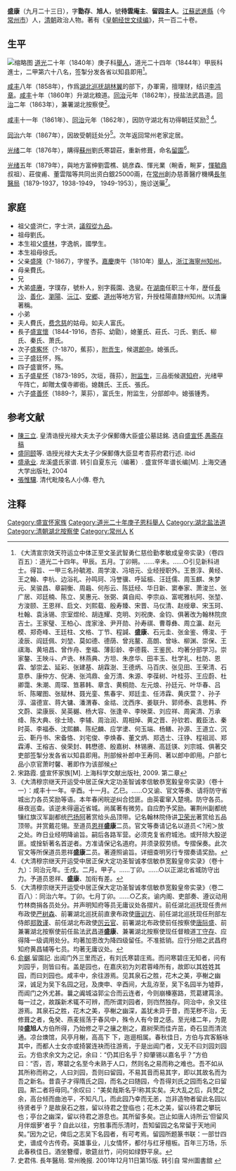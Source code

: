 {{明清人物信息框
| 姓名 = 盛康
| 原名 =
| 圖片名稱= 
| 圖片大小 = 220px
| 圖片說明 = 
| 最高職務 = 署湖北按察使
| 國家 = 大清
| 爵位 =
| 籍貫 = [[江蘇|江蘇]][[常州府|常州府]][[武進縣|武進縣]]
| 族裔 = 漢族
| 旗籍 = 
| 字號 = 字勗存、旭人，號留園主人
| 室名 = 
| 諡號 = 
| 出生日期 = [[嘉慶|嘉慶]]十九年（1814年）
| 出生地點 = 
| 逝世日期 = [[光緒|光緒]]二十八年（1902年）
| 逝世地點 = 
| 墓葬 =
| 配偶 =
| 親屬 = （子）[[盛宣懷|盛宣懷]]
| 出身 = 
*道光二十年庚子恩科舉人
*道光二十四年（1844年）甲辰科進士出身
| 經歷 = 
| 著作 =
}}
'''盛康'''（{{bd|1814年||1902年}}九月二十三日），字'''勖存'''、'''旭人'''，號'''待雲庵主'''、'''留园主人'''。[[江蘇|江蘇]][[武進縣|武進縣]]（今[[常州市|常州市]]）人，[[清朝|清朝]]政治人物。著有《[[皇朝经世文编|皇朝经世文续编]]》，共一百二十卷。

==生平==
[[File:Keting_Lingering_Garden.jpg|缩略图]]
[[道光|道光]]二十年（1840年）庚子科[[舉人|舉人]]，道光二十四年（1844年）甲辰科進士，二甲第六十八名，签掣分发各省以知县即用<ref>《大清宣宗效天符运立中体正至文圣武智勇仁慈俭勤孝敏成皇帝实录》（卷四百五）：道光二十四年。甲辰。五月。丁卯朔。......辛未。......○引见新科进士。得旨、一甲三名孙毓溎、周学浚、冯培元、业经授职外。王景淳、黄经、王之翰、李杭、边浴礼、孙鸣珂、冯誉骥、呼延桭、汪廷儒、周玉麒、朱梦元、吴骏昌、章嗣衡、周曧、何彤云、陈廷经、华日新、窦奉家、萧浚兰、张广居、邓廷楠、陈立、吴惠元、张弼、龚自闳、李宗焱、富呢雅杭阿、张堃、方浚颐、王恩祥、启文、刘熙载、殷寿臻、宋晋、马仪清、赵绶章、宋玉珂、杜翰、袁泳锡、宗室煜纶、胡连耀、克明、刘祝庚、金钧、俱著改为翰林院庶吉士。王家璧、王柏心、庞家淦、尹开勋、孙寿祺、曹尊彝、周立瀛、赵元模、郑奇峰、王廷柱、文格、丁节、程諴、'''盛康'''、石元圭、张金鉴、傅浚、于淩辰、阎廷佩、刘堃、莫如德、德荫、曾兆鳌、高朗、曾咏、柳渊、崇保、王祺海、黄培昌、曾作舟、奎福、薄彭龄、李德莪、王鉴民、均著分部学习。崇家鏊、王映斗、卢诜、林燕典、方坦、朱彦华、田丰玉、杜学礼、杜防、恩霖、邹崇孟、延彩、张建基、胡霖澍、王德炳、马百庆、张见田、王荣清、石意恭、康仲方、倪涛、张鸿鼎、金万清、朱源、李葆树、叶桂芬、王应蔚、杜卿霭、朱潮、周琛、笪慕韩、章含、黄桐勋、左元烺、孙廷元、叶华春、吕圻、陈曜图、张赋林、聂光銮、焦春宇、郑廷圭、任沛霖、黄庆萱？、孙子淳、温德宣、蒋大镛、潘渭春、金祜、沈西序、姜联升、郭师泰、袁思韩、乔文蔚、梁康辰、吴英樾、杨大容、张逢辛、李映棻、刘应祥、周寅清、万承绛、陈大典、徐士琦、李辅、周治润、周相焯、黄之晋、孙钦若、戴臣法、秦时英、李福泰、沈熙麟、陈纪麟、应学堻、何玉端、杨鳝、孙源、王道立、沉云、靳丹书、宋备恪、刘宅俊、李焕春、董文炳、郑选士、汪铮、程祖润、郑霖溥、王榕吉、侯荣封、韩懋德、殷嘉树、林锡赓、高廷锳、刘宗城、俱著交吏部签掣分发各省以知县即用。刑部候补郎中王寿同、著以郎中即用。户部七品小京官萧时馨、著即作为该部候</ref>。

[[咸丰|咸丰]]八年（1858年），作爲[[湖北巡抚|湖北巡抚]][[胡林翼|胡林翼]]的部下，办軍需，擅理财，结识[[李鸿章|李鸿章]]。[[咸丰|咸丰]]十年（1860年）升湖北粮道。[[同治|同治]]元年（1862年），授盐法武昌道。[[同治|同治]]二年（1863年），兼署湖北按察使<ref>宋路霞. 盛宣怀家族[M]. 上海科学文献出版社, 2009. 第二章</ref>。

[[咸丰|咸丰]]十一年（1861年）、[[同治|同治]]元年（1862年），因防守湖北有功得朝廷奖励<ref>《大清穆宗继天开运受中居正保大定功圣智诚孝信敏恭宽毅皇帝实录》（卷十一）：咸丰十一年。辛酉。十一月。乙巳。......○又谕、官文等奏、请将防守省城出力各员奖励等语。本年春闲皖逆纠合捻匪。由英霍窜入楚境。防守各员。昼夜巡查。该逆未得逼近省城。尚属著有微劳。自应酌予奖励。署荆州副都统镶红旗汉军副都统[[巴扬阿|巴扬阿]]著赏给头品顶带。记名翰林院侍讲[[衛榮光|卫荣光]]著赏给五品顶带。并赏戴花翎。至道员[[恩祥|恩祥]]'''盛康'''二员。官文等奏请记名以道员＜?闲＞放之处。昨日业经明降谕旨。嗣后各路军营。必须克复省府城池。或歼除大股逆匪。或捦斩著名首逆者。方准请保记名道府。并须录叙劳绩。专摺保奏。此次官文等所保道员恩祥'''盛康'''二员。著遵照谕旨。详细查明另行专摺奏请奖励。</ref> <ref>《大清穆宗继天开运受中居正保大定功圣智诚孝信敏恭宽毅皇帝实录》（卷十九）：同治元年。壬戌。二月。甲子。......丁卯。......○以正湖北省城防守出力。予道员恩祥、'''盛康'''、加衔有差。</ref>。

[[同治|同治]]六年（1867年），因故受朝廷处分<ref>《大清穆宗继天开运受中居正保大定功圣智诚孝信敏恭宽毅皇帝实录》（卷二百八）：同治六年。丁卯。七月丁卯。......○乙亥。谕内阁、吏部奏、遵议动用竹林商捐各员处分。并声明知府等员无庸议处各摺片。前任湖北巡抚现任贵州布政使[[严树森|严树森]]、前署湖北巡抚前直隶布政使[[唐训方|唐训方]]、前任湖北巡抚现任刑部左侍郎[[郑敦谨|郑敦谨]]、前任湖北布政使[[厲雲官|厉云官]]、前署湖北布政使前任按察使[[唐际盛|唐际盛]]、前兼署湖北按察使前任盐法武昌道'''盛康'''、兼署湖北按察使现任督粮道[[丁守存|丁守存]]、应得降一级调用处分。均著加恩改为降四级留任。不准抵销。应行分赔之武昌府知府黄昌辅等七员。均著无庸议处。</ref>。次年返回常州老家定居。

[[光绪|光绪]]二年（1876年），購得[[蘇州|蘇州]]劉氏寒碧莊，重新修葺，命名[[留園|留園]]<ref>[[俞樾|俞樾]].留園記. 出阊门外三里而近，有刘氏寒碧庄焉。而问寒碧庄无知者，问有刘园乎，则皆曰有。盖是园也，在嘉庆初为刘君蓉峰所有，故即以其姓姓其园，而曰刘园也。咸丰中，余往游焉。见其泉石之胜，花木之美，亭榭之幽深，诚足为吴下名园之冠，及庚申、辛酉间，大乱洊至，吴下名园半为墟莽，而阊门之外尤甚。曩之阗城溢郭尘合而云连者，今则崩榛塞路，荒葛建罥涂。每一过之，故蹊新术辄不可辨，而所谓刘园者，则岿然独存。同治中，余又往游焉。其泉石之胜，花木之美，亭榭之幽深，盖犹未异于昔，而芜秽不治，无修葺之者，兔癸、燕麦摇荡于春风中，殊令人有今昔之感。至光绪二年，为毘陵'''盛旭人'''方伯所得，乃始修之平之攘之剔之，嘉树荣而佳卉茁，奇石显而清流通。凉台燠馆，风亭月榭，高高下 下，迤逦相属。春秋佳日，方伯与宾客觞咏其中，而都人士女亦或掎裳连袂而往游焉，于是出阊门者，又无不曰刘园刘园云。方伯求余文为之记，余曰：“仍其旧名乎？抑肇锡以嘉名乎？”方伯曰：“否，否，寒碧之名至今未熟于人口，然则名之易而称之难也。吾不如从其所称而称之，人曰刘园，吾则曰留园，不易其音而易其字，即以其故名而为吾之新名。昔袁子才得隋氏之园，而名之曰随园，今吾得刘氏之园而名之曰留园。斯二者将毋同。”余叹曰：“美矣哉斯名乎!称其实矣。夫大乱之后，兵燹之余，高台倾而曲池平，不知凡几，而此园乃幸而无恙，岂非造物者留此名园以待贤者乎？是故泉石之胜，留以待君之登临也；花木之美，留以待君之攀玩也；亭台之幽深，留以待君之游息也。其所留多矣。岂止如唐人诗所云‘但留风月伴烟萝’者乎？自此以往，穷胜事而乐清时，吾知留园之名常留于天地间矣。”因为之记，俾后之志吴下名园者，有可考焉。留园所题篆书联：一部廿四史，谱成今古传奇。英雄事业，儿女情怀，都付与红牙檀板。百年三万场，乐此春秩佳日。酒坐簪缨，歌筵丝竹，问何如绿野平泉。</ref>。

[[光绪|光绪]]五年（1879年），與地方富绅劉雲樵、姚彦森、惲光業（畹香，畹芗，[[惲毓鼎|惲毓鼎]]叔祖）、莊俊甫、董雲階等共同出资白銀25000兩，在[[常州|常州]]創办慈善醫疗機構[[長年醫局|長年醫局]]（1879-1937，1938-1949， 1949-1953），施诊送藥<ref>史君伟. 長年醫局. 常州晚报. 2001年12月11日第15版. 转引自 常州圖書舘 {{cite web |url=http://www.czlib.net/difangwenhua/chuantonghangye/200310070040.htm |title=存档副本 |accessdate=2014-01-11 |deadurl=yes |archiveurl=https://web.archive.org/web/20080517111345/http://www.czlib.net/difangwenhua/chuantonghangye/200310070040.htm |archivedate=2008-05-17 }}</ref>。

== 家庭 ==
* 祖父盛洪仁，字士洪，[[議叙從九品|議叙從九品]]。
* 祖母劉氏。
* 本生祖父[[盛林|盛林]]，字逸帆，國學生。
* 本生祖母徐氏。 
* 父亲[[盛隆|盛隆]]（?-1867），字惺予。[[嘉慶|嘉慶]]庚午（1810年）[[舉人|舉人]]，[[浙江|浙江]][[海寧州|海寧州]][[知州|知州]]。
* 母亲費氏。
* 兄
* 大弟[[盛赓|盛赓]]，字璞存，號朴人，别字莪園、逸叟。在[[湖南|湖南]]任职三十年，歴任[[長沙|長沙]]、[[善化縣|善化]]、[[瀏陽|瀏陽]]、[[沅江|沅江]]、[[安郷|安郷]]、[[道州|道州]]等地方官，升授桂陽直隸州知州。以清廉著稱。
* 小弟
* 夫人費氏，[[费念慈|费念慈]]的姑母。如夫人富氏。
* 長子[[盛宣懷|盛宣懷]]（1844-1916，杏荪、幼勖），媳董氏、莊氏、刁氏、劉氏、柳氏、秦氏、萧氏。
* 次子[[盛寯怀|盛寯怀]]（?-1870，蕉荪），[[附贡生|附贡生]]，候選[[郎中|郎中]]。媳張氏。
* 三子盛廷怀，殇。
* 四子盛寰怀，殇。
* 五子[[盛星怀|盛星怀]]（1873-1895，次垣，薇荪），[[附监生|附监生]]，三品銜候選[[知府|知府]]，光绪甲午阵亡，卹贈太僕寺卿銜。媳魏氏、王氏、張氏。
* 六子[[盛善怀|盛善怀]]（1889-?，莱荪），富氏生，附监生，分部郎中。媳張锺秀。

== 参考文献 ==
* [[陳三立|陳三立]]. 皇清诰授光禄大夫太子少保郵傳大臣盛公墓誌銘. 选自[[盛宣怀|盛宣怀]].[[愚斋存稾|愚斋存稿]]
* [[盛同颐|盛同颐]]等. 诰授光禄大夫太子少保郵傳大臣显考杏荪府君行述. ibid
* [[盛承业|盛承业]]. 龙溪盛氏家谱. 转引自夏东元（编著）. 盛宣怀年谱长编[M]. 上海交通大学出版社, 2004
* [[張惟驤|張惟驤]]. 清代毗陵名人小傳. 卷九

==注释==
{{reflist}}

{{道光二十四年甲辰科殿試金榜}}
{{DEFAULTSORT:Sheng盛}}
[[Category:盛宣怀家族|Category:盛宣怀家族]]
[[Category:道光二十年庚子恩科舉人|Category:道光二十年庚子恩科舉人]]
[[Category:湖北盐法道|Category:湖北盐法道]]
[[Category:清朝湖北按察使|Category:清朝湖北按察使]]
[[Category:常州人|Category:常州人]]
[[Category:盛姓|K]]